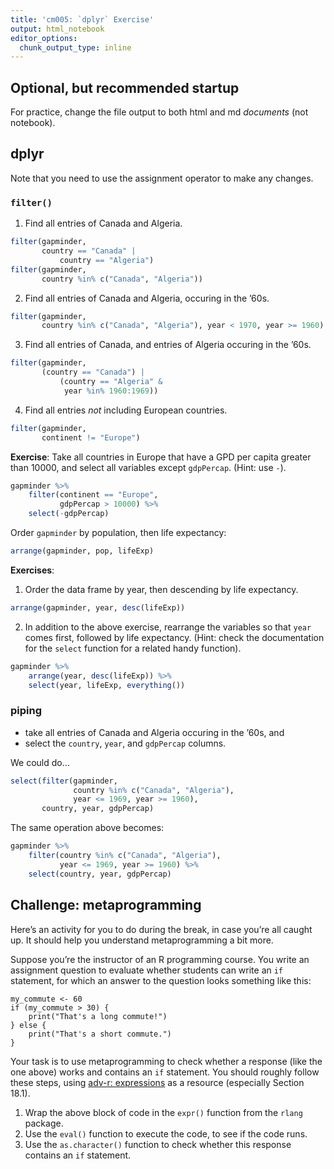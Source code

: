 ```yaml
---
title: 'cm005: `dplyr` Exercise'
output: html_notebook
editor_options: 
  chunk_output_type: inline
---
```


## Optional, but recommended startup

For practice, change the file output to both html and md _documents_ (not notebook).

## dplyr

Note that you need to use the assignment operator to make any changes.

### `filter()`

1. Find all entries of Canada and Algeria. 

```r
filter(gapminder, 
       country == "Canada" |
           country == "Algeria")
filter(gapminder,
       country %in% c("Canada", "Algeria"))
```


2. Find all entries of Canada and Algeria, occuring in the '60s. 

```r
filter(gapminder,
       country %in% c("Canada", "Algeria"), year < 1970, year >= 1960)
```


3. Find all entries of Canada, and entries of Algeria occuring in the '60s. 
```r
filter(gapminder,
       (country == "Canada") |
           (country == "Algeria" & 
            year %in% 1960:1969))
```


4. Find all entries _not_ including European countries.

```r
filter(gapminder, 
       continent != "Europe")
```

__Exercise__: Take all countries in Europe that have a GPD per capita greater than 10000, and select all variables except `gdpPercap`. (Hint: use `-`).

```r
gapminder %>% 
    filter(continent == "Europe",
           gdpPercap > 10000) %>% 
    select(-gdpPercap)
```

Order `gapminder` by population, then life expectancy:

```r
arrange(gapminder, pop, lifeExp)
```

__Exercises__:

1. Order the data frame by year, then descending by life expectancy.

```r
arrange(gapminder, year, desc(lifeExp))
```


2. In addition to the above exercise, rearrange the variables so that `year` comes first, followed by life expectancy. (Hint: check the documentation for the `select` function for a related handy function).

```r
gapminder %>% 
    arrange(year, desc(lifeExp)) %>% 
    select(year, lifeExp, everything())
```

### piping

- take all entries of Canada and Algeria occuring in the '60s, and
- select the `country`, `year`, and `gdpPercap` columns.

We could do...

```r
select(filter(gapminder, 
              country %in% c("Canada", "Algeria"), 
              year <= 1969, year >= 1960),
       country, year, gdpPercap)
```

The same operation above becomes:

```r
gapminder %>% 
    filter(country %in% c("Canada", "Algeria"), 
           year <= 1969, year >= 1960) %>% 
    select(country, year, gdpPercap)
```


## Challenge: metaprogramming

Here's an activity for you to do during the break, in case you're all caught up. It should help you understand metaprogramming a bit more.

Suppose you're the instructor of an R programming course. You write an assignment question to evaluate whether students can write an `if` statement, for which an answer to the question looks something like this:

```
my_commute <- 60
if (my_commute > 30) {
    print("That's a long commute!")
} else {
    print("That's a short commute.")
}
```

Your task is to use metaprogramming to check whether a response (like the one above) works and contains an `if` statement. You should roughly follow these steps, using [adv-r: expressions](https://adv-r.hadley.nz/expressions.html) as a resource (especially Section 18.1).

1. Wrap the above block of code in the `expr()` function from the `rlang` package.
2. Use the `eval()` function to execute the code, to see if the code runs.
3. Use the `as.character()` function to check whether this response contains an `if` statement.
